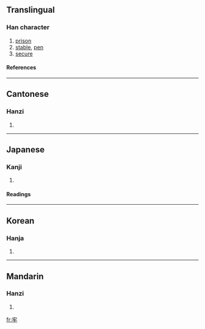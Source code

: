 {{see|牢}}

==Translingual==
===Han character===
{{Han char|rn=93|rad=牛|as=03|sn=7|four=3050<sub>2</sub>|canj=十竹手 (JHQ)}}
# [[prison]]
# [[stable]], [[pen]]
# [[secure]]
====References====
{{Han ref|kx=0698.010|dkj=19934|dj=1110.020|hdz=31802.060|uh=7262|ud=29282|bh=A863|bd=43107}}

----
==Cantonese==
===Hanzi===
{{yue-hanzi|jyut=|y=lou4}}
# {{defn|Cantonese}}

----
==Japanese==
===Kanji===
{{ja-kanji|grade=|rs=牛03}}
# {{defn|Japanese}} 
====Readings====
{{ja-readings|on=[[ろう]] (rō)|kun=[[ひとや]] (hitoya), [[かたい]] (katai)}}

----
==Korean==
===Hanja===
{{ko-hanja|hangeul=뢰>뇌, 로>노|eumhun=|rv=roe>noe, ro>no|mr=roe>noe, ro>no|y=loy>noy, lo>no}}
# {{defn|Korean}}

----
==Mandarin==
===Hanzi===
{{cmn-hanzi|pin=[[láo]] (lao2)|wg=lao<sup>2</sup>}}
# {{defn|Mandarin}}

[[fr:牢]]